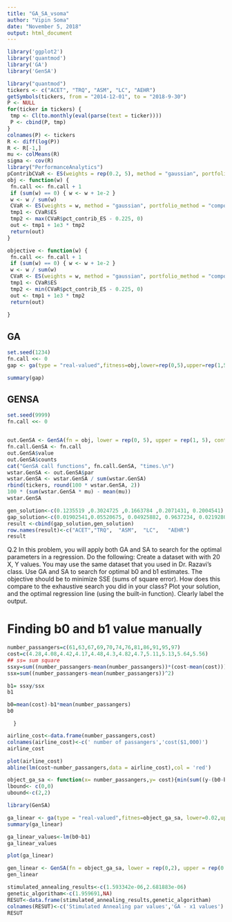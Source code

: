 ---
title: "GA_SA_vsoma"
author: "Vipin Soma"
date: "November 5, 2018"
output: html_document
---

```{r}
library('ggplot2')
library('quantmod')
library('GA')
library('GenSA')
```


```{r}
library("quantmod")
tickers <- c("ACET", "TRQ", "ASM", "LC", "AEHR")
getSymbols(tickers, from = "2014-12-01", to = "2018-9-30")
P <- NULL
for(ticker in tickers) {
 tmp <- Cl(to.monthly(eval(parse(text = ticker))))
 P <- cbind(P, tmp)
}
colnames(P) <- tickers
R <- diff(log(P))
R <- R[-1,]
mu <- colMeans(R)
sigma <- cov(R)
library("PerformanceAnalytics")
pContribCVaR <- ES(weights = rep(0.2, 5), method = "gaussian", portfolio_method = "component", mu = mu, sigma = sigma)$pct_contrib_ES
obj <- function(w) {
 fn.call <<- fn.call + 1
 if (sum(w) == 0) { w <- w + 1e-2 }
 w <- w / sum(w)
 CVaR <- ES(weights = w, method = "gaussian", portfolio_method = "component", mu = mu, sigma = sigma)
 tmp1 <- CVaR$ES
 tmp2 <- max(CVaR$pct_contrib_ES - 0.225, 0)
 out <- tmp1 + 1e3 * tmp2
 return(out)
}
```

```{r}

objective <- function(w) {
 fn.call <<- fn.call + 1
 if (sum(w) == 0) { w <- w + 1e-2 }
 w <- w / sum(w)
 CVaR <- ES(weights = w, method = "gaussian", portfolio_method = "component", mu = mu, sigma = sigma)
 tmp1 <- CVaR$ES
 tmp2 <- min(CVaR$pct_contrib_ES - 0.225, 0)
 out <- tmp1 + 1e3 * tmp2
 return(out)
 
}


```

## GA
```{r}
set.seed(1234)
fn.call <<- 0
gap <- ga(type = "real-valued",fitness=obj,lower=rep(0,5),upper=rep(1,5), popSize = 50,maxiter = 150, pcrossover = 0.75, pmutation = 0.1)

summary(gap)


```



## GENSA
```{r}
set.seed(9999)
fn.call <<- 0


out.GenSA <- GenSA(fn = obj, lower = rep(0, 5), upper = rep(1, 5), control = list(smooth = FALSE, max.call = 3000))
fn.call.GenSA <- fn.call
out.GenSA$value
out.GenSA$counts
cat("GenSA call functions", fn.call.GenSA, "times.\n")
wstar.GenSA <- out.GenSA$par
wstar.GenSA <- wstar.GenSA / sum(wstar.GenSA)
rbind(tickers, round(100 * wstar.GenSA, 2))
100 * (sum(wstar.GenSA * mu) - mean(mu))
wstar.GenSA
```

```{r}
gen_solution<-c(0.1235519 ,0.3024725 ,0.1663784 ,0.2071431, 0.2004541)
gap_solution<-c(0.01902541,0.05520675, 0.04925882, 0.9637234, 0.02192808)
result <-cbind(gap_solution,gen_solution)
row.names(result)<-c("ACET","TRQ",  "ASM",  "LC",   "AEHR")
result
```



Q.2 In this problem, you will apply both GA and SA to search for the optimal parameters in a regression. Do the following:
Create a dataset with with 20 X, Y values. You may use the same dataset that you used in Dr. Razavi's class.
Use GA and SA to search for optimal b0 and b1 estimates. The objective should be to minimize  SSE (sums of square error). How does this compare to the exhaustive search you did in your class?
Plot your solution, and the optimal regression line (using the built-in function). Clearly label the output.
  
# Finding b0 and b1 value manually
```{r}
number_passangers=c(61,63,67,69,70,74,76,81,86,91,95,97)
cost=c(4.28,4.08,4.42,4.17,4.48,4.3,4.82,4.7,5.11,5.13,5.64,5.56)
## ss= sum square 
ssxy=sum((number_passangers-mean(number_passangers))*(cost-mean(cost)))
ssx=sum((number_passangers-mean(number_passangers))^2)

```

```{r}
b1= ssxy/ssx
b1

```

```{r}
b0=mean(cost)-b1*mean(number_passangers)
b0
```

```
  }
```
```{r}
airline_cost<-data.frame(number_passangers,cost)
colnames(airline_cost)<-c(' number of passangers','cost($1,000)')
airline_cost

```
```{r}
plot(airline_cost)
abline(lm(cost~number_passangers,data = airline_cost),col = 'red')
```


```{r}
object_ga_sa <- function(x= number_passangers,y= cost){min(sum((y-(b0-b1*x))^2))}
lbound<- c(0,0)
ubound<-c(2,2)
```

```{r}
library(GenSA)
```

```{r}
ga_linear <- ga(type = "real-valued",fitnes=object_ga_sa, lower=0.02,upper=2,popSize=20)
summary(ga_linear)


```

```{r}
ga_linear_values<-lm(b0~b1)
ga_linear_values
```

```{r}
plot(ga_linear)
```

```{r}
gen_linear <- GenSA(fn = object_ga_sa, lower = rep(0,2), upper = rep(0.03, 2), control = list(smooth = FALSE, max.call = 3000))
gen_linear
```


```{r}
stimulated_annealing_results<-c(1.593342e-06,2.681883e-06) 
genetic_algoritham<-c(1.959691,NA)
RESUT<-data.frame(stimulated_annealing_results,genetic_algoritham)
colnames(RESUT)<-c('Stimulated Annealing par values','GA - x1 values')
RESUT
```





